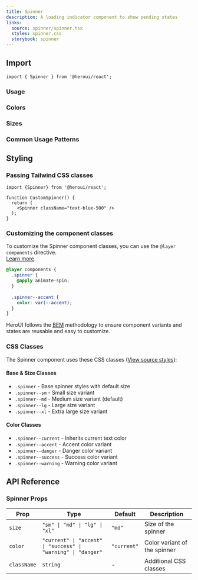 ```yaml
---
title: Spinner
description: A loading indicator component to show pending states
links:
  source: spinner/spinner.tsx
  styles: spinner.css
  storybook: spinner
---
```


## Import

```tsx
import { Spinner } from '@heroui/react';
```

### Usage

<ComponentPreview 
  name="spinner-basic"
/>

### Colors

<ComponentPreview 
  name="spinner-colors"
/>

### Sizes

<ComponentPreview 
  name="spinner-sizes"
/>

### Common Usage Patterns

<ComponentPreview 
  name="spinner-usage"
/>

## Styling

### Passing Tailwind CSS classes

```tsx
import {Spinner} from '@heroui/react';

function CustomSpinner() {
  return (
    <Spinner className="text-blue-500" />
  );
}
```

### Customizing the component classes

To customize the Spinner component classes, you can use the `@layer components` directive.
<br/>[Learn more](https://tailwindcss.com/docs/adding-custom-styles#adding-component-classes).

```css
@layer components {
  .spinner {
    @apply animate-spin;
  }
  
  .spinner--accent {
    color: var(--accent);
  }
}
```

HeroUI follows the [BEM](https://getbem.com/) methodology to ensure component variants and states are reusable and easy to customize.

### CSS Classes

The Spinner component uses these CSS classes ([View source styles](https://github.com/heroui-inc/heroui/blob/v3/packages/styles/components/spinner.css)):

#### Base & Size Classes
- `.spinner` - Base spinner styles with default size
- `.spinner--sm` - Small size variant
- `.spinner--md` - Medium size variant (default)
- `.spinner--lg` - Large size variant
- `.spinner--xl` - Extra large size variant

#### Color Classes
- `.spinner--current` - Inherits current text color
- `.spinner--accent` - Accent color variant
- `.spinner--danger` - Danger color variant
- `.spinner--success` - Success color variant
- `.spinner--warning` - Warning color variant

## API Reference

### Spinner Props

| Prop | Type | Default | Description |
|------|------|---------|-------------|
| `size` | `"sm" \| "md" \| "lg" \| "xl"` | `"md"` | Size of the spinner |
| `color` | `"current" \| "accent" \| "success" \| "warning" \| "danger"` | `"current"` | Color variant of the spinner |
| `className` | `string` | - | Additional CSS classes |